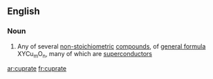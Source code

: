 ==English==

===Noun===
{{en-noun}}

#{{inorganic chemistry}} Any of several [[non-stoichiometric]] [[compound]]s, of [[general formula]] XYCu<sub>m</sub>O<sub>n</sub>, many of which are [[superconductor]]s

[[ar:cuprate]]
[[fr:cuprate]]